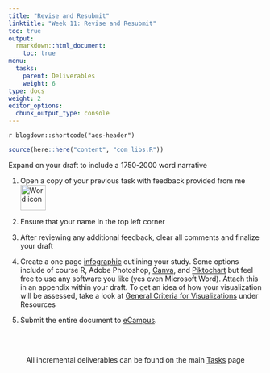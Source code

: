 ```yaml
---
title: "Revise and Resubmit"
linktitle: "Week 11: Revise and Resubmit"
toc: true
output:
  rmarkdown::html_document:
    toc: true
menu:
  tasks:
    parent: Deliverables
    weight: 6
type: docs
weight: 2
editor_options: 
  chunk_output_type: console
---
```


`r blogdown::shortcode("aes-header")`

```r
source(here::here("content", "com_libs.R"))
```

<style>
ul {
    margin-left: 1.5em
}
</style>


Expand on your draft to include a 1750-2000 word narrative

1. Open a copy of your previous task with feedback provided from me <img src="/logos/word-ico.png" alt="Word icon" width="50">

2. Ensure that your name in the top left corner

3. After reviewing any additional feedback, clear all comments and finalize your draft

4. Create a one page [infographic](https://guides.library.unlv.edu/infographics/design) outlining your study. Some options include of course R, Adobe Photoshop, [Canva](https://www.canva.com/education/), and [Piktochart](https://piktochart.com) but feel free to use any software you like (yes even Microsoft Word). Attach this in an appendix within your draft. To get an idea of how your visualization will be assessed, take a look at [General Criteria for Visualizations](/resources/look/) under Resources
  
5. Submit the entire document to <a target="_blank" href="https://ecampus.wvu.edu/">eCampus</a>.<br><br>

<br />

<center>
<p id="rounded_corners">
All incremental deliverables can be found on the main <a href="/tasks/#deliverables">Tasks</a> page
<p>
</center>
